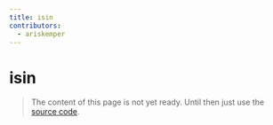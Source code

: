 ```yaml
---
title: isin
contributors:
  - ariskemper
---
```


# isin

> The content of this page is not yet ready. Until then just use the [source code](https://github.com/fabian-hiller/valibot/blob/main/library/src/validations/isin/isin.ts).
